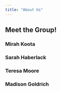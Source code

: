 ```yaml
---
title: "About Us"
---
```


## Meet the Group!

### Mirah Koota

### Sarah Haberlack

### Teresa Moore

### Madison Goldrich